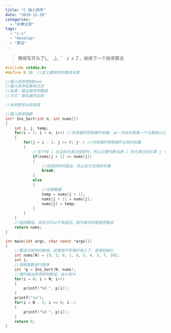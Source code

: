 ```yaml
---
title: "C 插入排序"
date: "2018-11-20"
categories:
  - "折腾记录"
tags:
  - "c-c"
  - "develop"
  - "算法"
---
```


> 懒得写开头了(\_　\_)。゜ z ｚＺ，继续下一个排序算法

```c
#include <stdio.h>
#define N 10  //定义要排序的数组长度

//插入排序控制Demo
//插入排序结果和方式
//结果：输出排序的数组
//方式：类似遍历比较

//本例排序从低到高

//插入排序函数
int* Ins_Sort(int n, int nums[])
{
    int i, j, temp;
    for(i = 1; i < n; i++) //外层循环控制循环轮数，从一开始代表第一个元素默认已经排序
    {
        for(j = i - 1; j >= 0; j--) //内层循环控制循环比较的轮数
        {
            //在下标 i 左边的元素已经排列，所以只要判断当原 i 的元素已经比第 j 个元素小，即完成此轮排列
            if(nums[j + 1] >= nums[j])
            {
                //完成排列时跳出，防止执行无用的步骤
                break;
            }
            else
            {
                //交换数据
                temp = nums[j + 1];
                nums[j + 1] = nums[j];
                nums[j] = temp;
            }
        }
    }
    //返回数组，其实也可以不用返回，因为操作的就是原数组
    return nums;
}

int main(int argc, char const *argv[])
{
    //要进行排序的数组，这里就不写循环录入了，直接初始化
    int nums[N] = {9, 2, 6, 1, 8, 5, 4, 3, 7, 10};
    int i;
    //调用函数进行排序
    int *p = Ins_Sort(N, nums);
    //循环输出排序好的数组，由小到大
    for(i = 0; i < N; i++)
    {
        printf("%d ", p[i]);
    }
    printf("\n");
    for(i = N - 1; i >= 0; i--)
    {
        printf("%d ", p[i]);
    }
    return 0;
}
```
